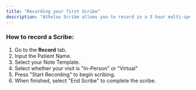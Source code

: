 ```yaml
---
title: "Recording your first Scribe"
description: "Athelas Scribe allows you to record in a 3 hour multi-speaker conversational setting, with the most advanced real-time speech recognition technology in the world. Dialects, accents, background noise, no problem."
---
```


### How to record a Scribe:

1. Go to the **Record** tab.
2. Input the Patient Name.
3. Select your Note Template.
4. Select whether your visit is "In-Person" or "Virtual"
5. Press "Start Recording" to begin scribing.
6. When finished, select "End Scribe" to complete the scribe.